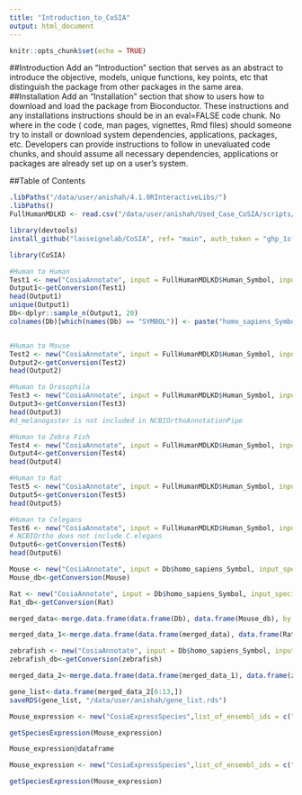 ```yaml
---
title: "Introduction_to_CoSIA"
output: html_document
---
```


```r
knitr::opts_chunk$set(echo = TRUE)
```

##Introduction
Add an “Introduction” section that serves as an abstract to introduce the objective, models, unique functions, key points, etc that distinguish the package from other packages in the same area.
##Installation
Add an “Installation” section that show to users how to download and load the package from Bioconductor.
These instructions and any installations instructions should be in an eval=FALSE code chunk. No where in the code ( code, man pages, vignettes, Rmd files) should someone try to install or download system dependencies, applications, packages, etc. Developers can provide instructions to follow in unevaluated code chunks, and should assume all necessary dependencies, applications or packages are already set up on a user’s system.

##Table of Contents



```r
.libPaths("/data/user/anishah/4.1.0RInteractiveLibs/")
.libPaths()
FullHumanMDLKD <- read.csv("/data/user/anishah/Used_Case_CoSIA/scripts/outputs/FullHumanMDLKD.csv")

library(devtools)
install_github("lasseignelab/CoSIA", ref= "main", auth_token = "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") 

library(CoSIA)
```


```r

#Human to Human
Test1 <- new("CosiaAnnotate", input = FullHumanMDLKD$Human_Symbol, input_species = "homo_sapiens", input_id = "SYMBOL", output_ids = c("ENSEMBL","ENTREZID"), output_species = "homo_sapiens", tool = "annotationDBI")
Output1<-getConversion(Test1)
head(Output1)
unique(Output1)
Db<-dplyr::sample_n(Output1, 20)
colnames(Db)[which(names(Db) == "SYMBOL")] <- paste("homo_sapiens_Symbol",sep="_") #rename to a more formal name


#Human to Mouse
Test2 <- new("CosiaAnnotate", input = FullHumanMDLKD$Human_Symbol, input_species = "homo_sapiens", input_id = "SYMBOL", output_ids = c("ENSEMBL","ENTREZID"), output_species = "mus_musculus", tool = "annotationDBI", ortholog_database = "HomoloGene")
Output2<-getConversion(Test2)
head(Output2)

#Human to Drosophila
Test3 <- new("CosiaAnnotate", input = FullHumanMDLKD$Human_Symbol, input_species = "homo_sapiens", input_id = "SYMBOL", output_ids = c("ENSEMBL","ENTREZID"), output_species = "d_melanogaster", tool = "annotationDBI", ortholog_database = "HomoloGene")
Output3<-getConversion(Test3)
head(Output3)
#d_melanogaster is not included in NCBIOrthoAnnotationPipe

#Human to Zebra Fish
Test4 <- new("CosiaAnnotate", input = FullHumanMDLKD$Human_Symbol, input_species = "homo_sapiens", input_id = "SYMBOL", output_ids = c("ENSEMBL","ENTREZID"), output_species = "danio_rerio", tool = "annotationDBI", ortholog_database = "NCBIOrthoAnnotationPipe")
Output4<-getConversion(Test4)
head(Output4)

#Human to Rat
Test5 <- new("CosiaAnnotate", input = FullHumanMDLKD$Human_Symbol, input_species = "homo_sapiens", input_id = "SYMBOL", output_ids = c("ENSEMBL","ENTREZID"), output_species = "r_norvegicus", tool = "annotationDBI", ortholog_database = "HomoloGene")
Output5<-getConversion(Test5)
head(Output5)

#Human to Celegans
Test6 <- new("CosiaAnnotate", input = FullHumanMDLKD$Human_Symbol, input_species = "homo_sapiens", input_id = "SYMBOL", output_ids = c("ENSEMBL","ENTREZID"), output_species = "c_elegans", tool = "annotationDBI", ortholog_database = "HomoloGene")
# NCBIOrtho does not include C.elegans
Output6<-getConversion(Test6)
head(Output6)

```


```r

Mouse <- new("CosiaAnnotate", input = Db$homo_sapiens_Symbol, input_species = "homo_sapiens", input_id = "SYMBOL", output_ids = c("ENTREZID","ENSEMBL","SYMBOL"), output_species = "mus_musculus", tool = "annotationDBI", ortholog_database = "HomoloGene")
Mouse_db<-getConversion(Mouse)

Rat <- new("CosiaAnnotate", input = Db$homo_sapiens_Symbol, input_species = "homo_sapiens", input_id = "SYMBOL", output_ids = c("ENTREZID","ENSEMBL","SYMBOL"), output_species = "r_norvegicus", tool = "annotationDBI", ortholog_database = "HomoloGene")
Rat_db<-getConversion(Rat)

merged_data<-merge.data.frame(data.frame(Db), data.frame(Mouse_db), by = "homo_sapiens_Symbol") #merge the two dataframes

merged_data_1<-merge.data.frame(data.frame(merged_data), data.frame(Rat_db), by = "homo_sapiens_Symbol")

zebrafish <- new("CosiaAnnotate", input = Db$homo_sapiens_Symbol, input_species = "homo_sapiens", input_id = "SYMBOL", output_ids = c("ENTREZID","ENSEMBL","SYMBOL"), output_species = "danio_rerio", tool = "annotationDBI", ortholog_database = "HomoloGene")
zebrafish_db<-getConversion(zebrafish)

merged_data_2<-merge.data.frame(data.frame(merged_data_1), data.frame(zebrafish_db), by = "homo_sapiens_Symbol")

gene_list<-data.frame(merged_data_2[6:13,])
saveRDS(gene_list, "/data/user/anishah/gene_list.rds")

```

```r
Mouse_expression <- new("CosiaExpressSpecies",list_of_ensembl_ids = c("ENSMUSG00000000182","ENSRNOG00000052205"), list_of_respective_species = c("Mus_musculus", "Rattus_norvegicus"), single_tissue = "kidney", pathToData = "/data/user/anishah/CoSIA/data/")

getSpeciesExpression(Mouse_expression)

Mouse_expression@dataframe

```

```r
Mouse_expression <- new("CosiaExpressSpecies",list_of_ensembl_ids = c("ENSMUSG00000000182"), list_of_respective_species = c("Mus_musculus", "Rattus_norvegicus"), single_tissue = "kidney", pathToData = "/data/user/anishah/CoSIA/data/")

getSpeciesExpression(Mouse_expression)
```




